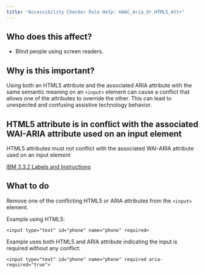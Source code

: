 ```yaml
---
title: "Accessibility Checker Rule Help: HAAC_Aria_Or_HTML5_Attr"
---
```


<div className="toolHelp">
<Row>
<Column colLg={5} colMd={3} colSm={4} className="toolLeft">

## Who does this affect?

* Blind people using screen readers.

## Why is this important?

Using both an HTML5 attribute and the associated ARIA attribute with the same semantic meaning on an `<input>` element can cause a conflict that allows one of the attributes to override the other. This can lead to unexpected and confusing assistive technology behavior.

</Column>
<Column colLg={11} colMd={5} colSm={4} className="toolMain">

<div id="locLevel"></div>

## HTML5 attribute is in conflict with the associated WAI-ARIA attribute used on an input element
HTML5 attributes must not conflict with the associated WAI-ARIA attribute used on an input element

[IBM 3.3.2 Labels and Instructions](http://www.ibm.com/able/guidelines/ci162/labels_or_instructions.html)

<div id="locSnippet"></div>

## What to do

Remove one of the conflicting HTML5 or ARIA attributes from the `<input>` element.

Example using HTML5:
```<label for="phone">* Phone number: </body>
<input type="text" id="phone" name="phone" required>
```
Example uses both HTML5 and ARIA attribute indicating the input is required without any conflict:
```<label for="phone">* Phone number: </body>
<input type="text" id="phone" name="phone" required aria-required="true">
```


</Column>
</Row>
</div>

